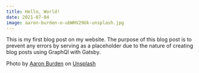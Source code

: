 ```yaml
---
title: Hello, World!
date: 2021-07-04
image: aaron-burden-o-ubWHV29Uk-unsplash.jpg
---
```


This is my first blog post on my website. The purpose of this blog post is to prevent any errors by serving as a placeholder due to the nature of creating blog posts using GraphQl with Gatsby.

Photo by <a href="https://unsplash.com/@aaronburden?utm_source=unsplash&utm_medium=referral&utm_content=creditCopyText">Aaron Burden</a> on <a href="https://unsplash.com/s/photos/note?utm_source=unsplash&utm_medium=referral&utm_content=creditCopyText">Unsplash</a>
  